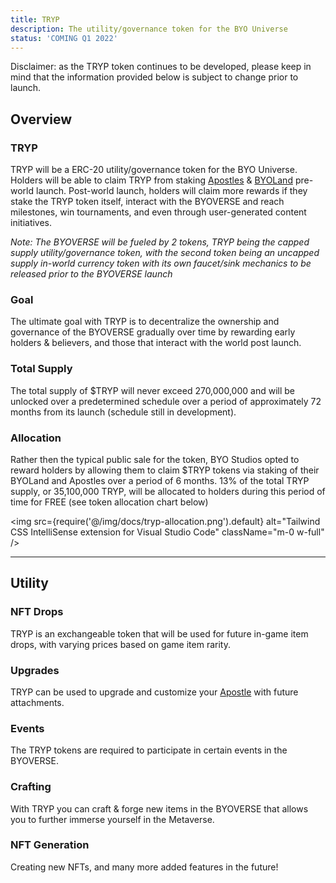 ```yaml
---
title: TRYP
description: The utility/governance token for the BYO Universe
status: 'COMING Q1 2022'
---
```



<Player src="tryp-promo.mp4" />

Disclaimer: as the TRYP token continues to be developed, please keep in mind that the information provided below is subject to change prior to launch. 

## Overview
### TRYP
TRYP will be a ERC-20 utility/governance token for the BYO Universe. Holders will be able to claim TRYP from staking [Apostles](/docs/apostles) & [BYOLand](/docs/byoland) pre-world launch. Post-world launch, holders will claim more rewards if they stake the TRYP token itself, interact with the BYOVERSE and reach milestones, win tournaments, and even through user-generated content initiatives.

*Note: The BYOVERSE will be fueled by 2 tokens, TRYP being the capped supply utility/governance token, with the second token being an uncapped supply in-world currency token with its own faucet/sink mechanics to be released prior to the BYOVERSE launch*

### Goal
The ultimate goal with TRYP is to decentralize the ownership and governance of the BYOVERSE gradually over time by rewarding early holders & believers, and those that interact with the world post launch.

### Total Supply
The total supply of $TRYP will never exceed 270,000,000 and will be unlocked over a predetermined schedule over a period of approximately 72 months from its launch (schedule still in development).

### Allocation
Rather then the typical public sale for the token, BYO Studios opted to reward holders by allowing them to claim $TRYP tokens via staking of their BYOLand and Apostles over a period of 6 months. 13% of the total TRYP supply, or 35,100,000 TRYP, will be allocated to holders during this period of time for FREE (see token allocation chart below)

<img src={require('@/img/docs/tryp-allocation.png').default} alt="Tailwind CSS IntelliSense extension for Visual Studio Code" className="m-0 w-full" />

---

## Utility

### NFT Drops
TRYP is an exchangeable token that will be used for future in-game item drops, with varying prices based on game item rarity.

### Upgrades
TRYP can be used to upgrade and customize your [Apostle](/docs/apostles) with future attachments.

### Events
The TRYP tokens are required to participate in certain events in the BYOVERSE.

### Crafting
With TRYP you can craft & forge new items in the BYOVERSE that allows you to further immerse yourself in the Metaverse.

### NFT Generation
Creating new NFTs, and many more added features in the future!
